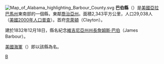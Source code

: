 {{Unreferenced |time=2010-02-16T13:02:09+00:00 }}
{{Otheruses|巴伯縣|subject=美國亞拉巴馬州的一個縣|other=同名的縣}}
[[File:Map_of_Alabama_highlighting_Barbour_County.svg|right]]
'''巴伯縣'''（{{lang-en|Barbour County}}）是[[美國|美國]][[亞拉巴馬州|亞拉巴馬州]]東南部的一個縣，東鄰[[喬治亞州|喬治亞州]]。面積2,343平方公里，人口29,038人（[[美國2000年人口普查|美國2000年人口普查]]）。首府[[克萊頓_(亞拉巴馬州)|克萊頓]]（Clayton）。

建於1832年12月18日，縣名紀念[[維吉尼亞州|維吉尼亞州]][[維吉尼亞州州長|州長]][[詹姆斯·巴伯|詹姆斯·巴伯]]（James Barbour）。

[[美國海軍|美國海軍]]{{Link-en|巴伯縣號戰車登陸艦|USS Barbour County (LST-1195)}}（{{lang|en|LST-1195}}）即以該縣為名。

{{巴伯縣 (阿拉巴馬州)}}
{{Alabama}}
{{Alabama-stub}}
[[Category:亞拉巴馬州行政區劃|B]]